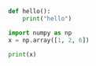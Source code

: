 ```python
def hello():
    print("hello")
```

```python
import numpy as np
x = np.array([1, 2, 6])
```

```python
print(x)
```
